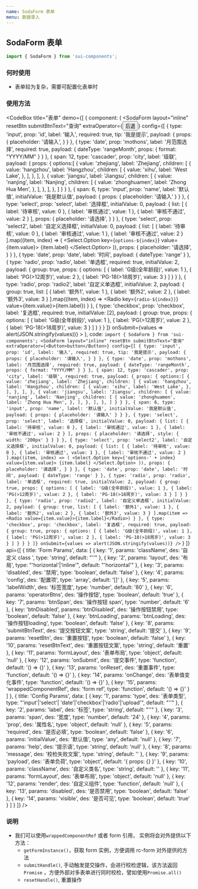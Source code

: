 ```yaml
---
name: SodaForm 表单
menu: 数据录入
---
```



## SodaForm 表单

```js
import { SodaForm } from 'sui-components';
```

### 何时使用

- 表单较为复杂，需要可配置化表单时

### 使用方法

<CodeBox
  title="表单"
  demo={[
    {
      component: (
        <SodaForm
          layout="inline"
          resetBtn
          submitBtnText="查询"
          extraOperator={<Button type="danger">后退</Button>}
          config={[
            {
              type: 'input',
              prop: 'id',
              label: '输入',
              required: true,
              tip: '我是提示',
              payload: {
                props: {
                  placeholder: '请输入',
                }
              }
            },
            {
              type: 'date',
              prop: 'mothons',
              label: '月范围选择',
              required: true,
              payload: {
                dateType: 'rangeMonth',
                props: {
                  format: "YYYY/MM"
                }
              }
            },
            {
              span: 12,
              type: 'cascader',
              prop: 'city',
              label: '级联',
              payload: {
                props: {
                  options:[
                    {
                      value: 'zhejiang',
                      label: 'Zhejiang',
                      children: [
                        {
                          value: 'hangzhou',
                          label: 'Hangzhou',
                          children: [
                            {
                              value: 'xihu',
                              label: 'West Lake',
                            },
                          ],
                        },
                      ],
                    },
                    {
                      value: 'jiangsu',
                      label: 'Jiangsu',
                      children: [
                        {
                          value: 'nanjing',
                          label: 'Nanjing',
                          children: [
                            {
                              value: 'zhonghuamen',
                              label: 'Zhong Hua Men',
                            },
                          ],
                        },
                      ],
                    },
                  ]
                }
              }
            },
            {
              span: 6,
              type: 'input',
              prop: 'name',
              label: '默认值',
              initialValue: '我是默认值',
              payload: {
                props: {
                  placeholder: '请输入'
                }
              }
            },
            {
              type: 'select',
              prop: 'select',
              label: '选择框',
              initialValue: 0,
              payload: {
                list: [
                  { label: '待审核', value: 0 },
                  { label: '审核通过', value: 1 },
                  { label: '审核不通过', value: 2 }
                ],
                props: {
                  placeholder: '请选择',
                }
              }
            },
            {
              type: 'select',
              prop: 'select2',
              label: '自定义选择框',
              initialValue: 0,
              payload: {
                list: [
                  { label: '待审核', value: 0 },
                  { label: '审核通过', value: 1 },
                  { label: '审核不通过', value: 2 }
                ].map((item, index) => (
                  <Select.Option key={`options-${index}`} value={item.value}>
                    {item.label}
                  </Select.Option>
                )),
                props: {
                  placeholder: '请选择',
                }
              }
            },
            {
              type: 'date',
              prop: 'date',
              label: '时间',
              payload: {
                dateType: 'range'
              }
            },
            {
              type: 'radio',
              prop: 'radio',
              label: '单选框',
              required: true,
              initialValue: 2,
              payload: {
                group: true,
                props: {
                  options: [
                    {
                      label: 'G级(全年龄段)',
                      value: 1
                    },
                    {
                      label: 'PG(>12周岁)',
                      value: 2
                    },
                    {
                      label: 'PG-18(>18周岁)',
                      value: 3
                    }
                  ]
                }
              }
            },
            {
              type: 'radio',
              prop: 'radio2',
              label: '自定义单选框',
              initialValue: 2,
              payload: {
                group: true,
                list: [
                    {
                      label: '额外1',
                      value: 1
                    },
                    {
                      label: '额外2',
                      value: 2
                    },
                    {
                      label: '额外3',
                      value: 3
                    }
                  ].map((item, index) => <Radio key={`radio-${index}}`} value={item.value}>{item.label}</Radio>)
              }
            },
            {
              type: 'checkbox',
              prop: 'checkbox',
              label: '复选框',
              required: true,
              initialValue: [2],
              payload: {
                group: true,
                props: {
                  options: [
                    {
                      label: 'G级(全年龄段)',
                      value: 1
                    },
                    {
                      label: 'PG(>12周岁)',
                      value: 2
                    },
                    {
                      label: 'PG-18(>18周岁)',
                      value: 3
                    }
                  ]
                }
              }
            }
          ]}
          onSubmit={values => alert(JSON.stringify(values))}
        >
        </SodaForm>
      ),
      code: `import { SodaForm } from 'sui-components';
<SodaForm
    layout="inline"
    resetBtn
    submitBtnText="查询"
    extraOperator={<Button>button</Button>}
    config={[
      {
        type: 'input',
        prop: 'id',
        label: '输入',
        required: true,
        tip: '我是提示',
        payload: {
          props: {
            placeholder: '请输入',
          }
        }
      },
      {
        type: 'date',
        prop: 'mothons',
        label: '月范围选择',
        required: true,
        payload: {
          dateType: 'rangeMonth',
          props: {
            format: "YYYY/MM"
          }
        }
      },
      {
        span: 12,
        type: 'cascader',
        prop: 'city',
        label: '级联',
        required: true,
        payload: {
          props: {
            options:[
              {
                value: 'zhejiang',
                label: 'Zhejiang',
                children: [
                  {
                    value: 'hangzhou',
                    label: 'Hangzhou',
                    children: [
                      {
                        value: 'xihu',
                        label: 'West Lake',
                      },
                    ],
                  },
                ],
              },
              {
                value: 'jiangsu',
                label: 'Jiangsu',
                children: [
                  {
                    value: 'nanjing',
                    label: 'Nanjing',
                    children: [
                      {
                        value: 'zhonghuamen',
                        label: 'Zhong Hua Men',
                      },
                    ],
                  },
                ],
              },
            ]
          }
        }
      },
      {
        span: 6,
        type: 'input',
        prop: 'name',
        label: '默认值',
        initialValue: '我是默认值',
        payload: {
          props: {
            placeholder: '请输入'
          }
        }
      },
      {
        type: 'select',
        prop: 'select',
        label: '选择框',
        initialValue: 0,
        payload: {
          list: [
            { label: '待审核', value: 0 },
            { label: '审核通过', value: 1 },
            { label: '审核不通过', value: 2 }
          ],
          props: {
            placeholder: '请选择',
            style: {
              width: '200px'
            }
          }
        }
      },
      {
        type: 'select',
        prop: 'select2',
        label: '自定义选择框',
        initialValue: 0,
        payload: {
          list: [
            { label: '待审核', value: 0 },
            { label: '审核通过', value: 1 },
            { label: '审核不通过', value: 2 }
          ].map((item, index) => (
            <Select.Option key={'options-' + index} value={item.value}>
              {item.label}
            </Select.Option>
          )),
          props: {
            placeholder: '请选择',
          }
        }
      },
      {
        type: 'date',
        prop: 'date',
        label: '时间',
        payload: {
          dateType: 'range'
        }
      },
      {
        type: 'radio',
        prop: 'radio',
        label: '单选框',
        required: true,
        initialValue: 2,
        payload: {
          group: true,
          props: {
            options: [
              {
                label: 'G级(全年龄段)',
                value: 1
              },
              {
                label: 'PG(>12周岁)',
                value: 2
              },
              {
                label: 'PG-18(>18周岁)',
                value: 3
              }
            ]
          }
        }
      },
      {
        type: 'radio',
        prop: 'radio2',
        label: '自定义单选框',
        initialValue: 2,
        payload: {
          group: true,
          list: [
              {
                label: '额外1',
                value: 1
              },
              {
                label: '额外2',
                value: 2
              },
              {
                label: '额外3',
                value: 3
              }
            ].map(item => <Radio value={item.value}>{item.label}</Radio>)
        }
      },
      {
        type: 'checkbox',
        prop: 'checkbox',
        label: '复选框',
        required: true,
        payload: {
          group: true,
          props: {
            options: [
              {
                label: 'G级(全年龄段)',
                value: 1
              },
              {
                label: 'PG(>12周岁)',
                value: 2
              },
              {
                label: 'PG-18(>18周岁)',
                value: 3
              }
            ]
          }
        }
      }
    ]}
    onSubmit={values => alert(JSON.stringify(values))}
  />`
    }
  ]}
  api={[
    {
      title: 'Form Params',
      data: [
        {
          key: '1',
          params: 'className',
          des: '自定义 class	',
          type: 'string',
          default: "''"
        },
        {
          key: '2',
          params: 'layout',
          des: '布局',
          type: "'horizontal'|'inline'",
          default: "'horizontal'"
        },
        {
          key: '3',
          params: 'disabled',
          des: '禁用',
          type: 'boolean',
          default: 'false'
        },
        {
          key: '4',
          params: 'config',
          des: '配置项',
          type: 'array',
          default: '[]'
        },
        {
          key: '5',
          params: 'labelWidth',
          des: '标签宽度',
          type: 'number',
          default: '80'
        },
        {
          key: '6',
          params: 'operatorBtns',
          des: '操作按钮',
          type: 'boolean',
          default: 'true'
        },
        {
          key: '7',
          params: 'btnSpan',
          des: '操作按钮 span',
          type: 'number',
          default: '6'
        },
        {
          key: 'btnDisabled',
          params: 'btnDisabled',
          des: '操作按钮禁用',
          type: 'boolean',
          default: 'false'
        },
        {
          key: 'btnLoading',
          params: 'btnLoading',
          des: '操作按钮loading',
          type: 'boolean',
          default: 'false'
        },
        {
          key: '8',
          params: 'submitBtnText',
          des: '提交按钮文案',
          type: 'string',
          default: '提交'
        },
        {
          key: '9',
          params: 'resetBtn',
          des: '重置按钮',
          type: 'boolean',
          default: 'false'
        },
        {
          key: '10',
          params: 'resetBtnText',
          des: '重置按钮文案',
          type: 'string',
          default: '重置'
        },
        {
          key: '11',
          params: 'formLayout',
          des: '表单布局',
          type: 'object',
          default: 'null'
        },
        {
          key: '12',
          params: 'onSubmit',
          des: '提交事件',
          type: 'function',
          default: '() => {}'
        },
        {
          key: '13',
          params: 'onReset',
          des: '重置事件',
          type: 'function',
          default: '() => {}'
        },
        {
          key: '14',
          params: 'onChange',
          des: '表单值变化事件',
          type: 'function',
          default: '() => {}'
        },
        {
          key: '15',
          params: 'wrappedComponentRef',
          des: 'form ref',
          type: 'function',
          default: '() => {}'
        }
      ]
    },
    {
      title: 'Config Params',
      data: [
        {
          key: '1',
          params: 'type',
          des: '表单类型',
          type: "'input'|'select'| 'date'|'checkbox'|'radio'|'upload'",
          default: "''"
        },
        {
          key: '2',
          params: 'label',
          des: '标签',
          type: 'string',
          default: "''"
        },
        {
          key: '3',
          params: 'span',
          des: '宽度',
          type: 'number',
          default: '24'
        },
        {
          key: '4',
          params: 'prop',
          des: '属性名',
          type: 'object',
          default: 'null'
        },
        {
          key: '5',
          params: 'required',
          des: '是否必填',
          type: 'boolean',
          default: 'false'
        },
        {
          key: '6',
          params: 'initialValue',
          des: '默认值',
          type: 'any',
          default: 'null'
        },
        {
          key: '7',
          params: 'help',
          des: '提示语',
          type: 'string',
          default: 'null'
        },
        {
          key: '8',
          params: 'message',
          des: '校检失败文案',
          type: 'string',
          default: ''
        },
        {
          key: '9',
          params: 'payload',
          des: '表单负荷',
          type: 'object',
          default: '{ props: {} }'
        },
        {
          key: '10',
          params: 'className',
          des: '自定义类名',
          type: 'string',
          default: ''
        },
        {
          key: '11',
          params: 'formLayout',
          des: '表单布局',
          type: 'object',
          default: 'null'
        },
        {
          key: '12',
          params: 'render',
          des: '自定义组件',
          type: 'function',
          default: 'null'
        },
        {
          key: '13',
          params: 'disabled',
          des: '是否禁用',
          type: 'boolean',
          default: 'false'
        },
        {
          key: '14',
          params: 'visible',
          des: '是否可见',
          type: 'boolean',
          default: 'true'
        }
      ]
    }
  ]}
/>

<!-- ## API

### Form Params

| 参数                  | 说明           | 类型                    | 默认值         |
| --------------------- | -------------- | ----------------------- | -------------- |
| `className`           | 自定义 class   | `string`                | `''`           |
| `layout`              | 布局           | `'horizontal'|'inline'` | `'horizontal'` |
| `disabled`            | 禁用           | `boolean`               | `false`        |
| `config`              | 配置项         | `array`                 | `[]`           |
| `labelWidth`          | 标签宽度       | `number`                | `80`           |
| `operatorBtns`        | 操作按钮       | `boolean`               | `true`         |
| `btnSpan`             | 操作按钮 span  | `number`                | `6`            |
| `submitBtnText`       | 提交按钮文案   | `string`                | `提交`         |
| `resetBtn`            | 重置按钮       | `boolean`               | `false`        |
| `resetBtnText`        | 重置按钮文案   | `string`                | `重置`         |
| `formLayout`          | 表单布局       | `object`                | `null`         |
| `onSubmit`            | 提交事件       | `function`              | `() => {}`     |
| `onReset`             | 重置事件       | `function`              | `() => {}`     |
| `onChange`            | 表单值变化事件 | `function`              | `() => {}`     |
| `wrappedComponentRef` | form ref       | `function`              | `() => {}`     |

### Config Params

| 参数           | 说明         | 类型                                                   | 默认值          |
| -------------- | ------------ | ------------------------------------------------------ | --------------- |
| `type`         | 表单类型     | `'input'|'select'| 'date'|'checkbox'|'radio'|'upload'` | `''`            |
| `label`        | 标签         | `string`                                               | `null`          |
| `span`         | 宽度         | `number`                                               | `24`            |
| `prop`         | 属性名       | `string`                                               | `null`          |
| `required`     | 是否必填     | `boolean`                                              | `false`         |
| `initialValue` | 默认值       | `any`                                                  | `null`          |
| `help`         | 提示语       | `string`                                               | `null`          |
| `message`      | 校检失败文案 | `string`                                               | `null`          |
| `payload`      | 表单负荷     | `object`                                               | `{ props: {} }` |
| `className`    | 自定义类名   | `string`                                               | `null`          |
| `render`       | 自定义组件   | `function`                                             | `null`          |
| `disabled`     | 是否禁用     | `boolean`                                              | `false`         |
| `visible`      | 是否可见     | `boolean`                                              | `true`          | -->

### 说明

- 我们可以使用`wrappedComponentRef` 或者 form 引用， 实例将会对外提供以下方法：
  - `getFormInstance()`，获取 form 实例，方便调用 rc-form 对外提供的方法
  - `submitHandle()`, 手动触发提交操作，会进行校检逻辑，该方法返回 `Promise` ，方便外部对多表单进行同时校检，譬如使用`Promise.all()`
  - `resetHandle()`, 重置操作
